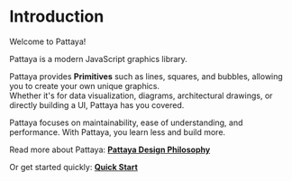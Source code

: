 # Introduction

Welcome to Pattaya!  

Pattaya is a modern JavaScript graphics library.  

Pattaya provides **Primitives** such as lines, squares, and bubbles, allowing you to create your own unique graphics.    
Whether it's for data visualization, diagrams, architectural drawings, or directly building a UI, Pattaya has you covered.   

Pattaya focuses on maintainability, ease of understanding, and performance. With Pattaya, you learn less and build more.  

Read more about Pattaya: **[Pattaya Design Philosophy](design)**  

Or get started quickly: **[Quick Start](guide)**  

